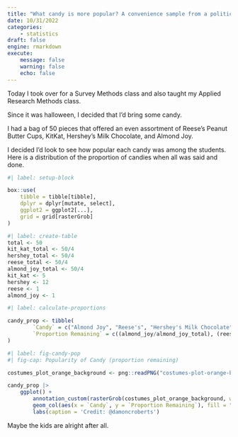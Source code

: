 ---
title: "What candy is more popular? A convenience sample from a political science class at a large U.S. University"
date: 10/31/2022
categories:
    - statistics
draft: false
engine: rmarkdown
execute:
    message: false
    warning: false
    echo: false
---

Today I took over for a Survey Methods class and also taught my Applied Research Methods class. 

Since it was halloween, I decided that I'd bring some candy.

I had a bag of 50 pieces that offered an even assortment of Reese's Peanut Butter Cups, KitKat, Hershey's Milk Chocolate, and Almond Joy.

I decided I'd look to see how popular each candy was among the students. Here is a distribution of the proportion of candies when all was said and done.

```{r}
#| label: setup-block

box::use(
    tibble = tibble[tibble],
    dplyr = dplyr[mutate, select],
    ggplot2 = ggplot2[...],
    grid = grid[rasterGrob]
)
```

```{r}
#| label: create-table
total <- 50
kit_kat_total <- 50/4
hershey_total <- 50/4
reese_total <- 50/4
almond_joy_total <- 50/4
kit_kat <- 5
hershey <- 12
reese <- 1
almond_joy <- 1
```

```{r}
#| label: calculate-proportions

candy_prop <- tibble(
        `Candy` = c("Almond Joy", "Reese's", "Hershey's Milk Chocolate", "Kit Kat"),
        `Proportion Remaining` = c((almond_joy/almond_joy_total), (reese/reese_total), (hershey/hershey_total), (kit_kat/kit_kat_total))
)
```

```{r}
#| label: fig-candy-pop
#| fig-cap: Popularity of Candy (proportion remaining)

costumes_plot_orange_background <- png::readPNG("costumes-plot-orange-background.png")

candy_prop |>
    ggplot() +
        annotation_custom(rasterGrob(costumes_plot_orange_background, width = unit(1, "npc"), height = unit(1, "npc")), -Inf, Inf, -Inf, Inf) +
        geom_col(aes(x = `Candy`, y = `Proportion Remaining`), fill = "#000000", position = "dodge", width = .75, colour = 'black') +
        labs(caption = 'Credit: @damoncroberts')
```

Maybe the kids are alright after all.